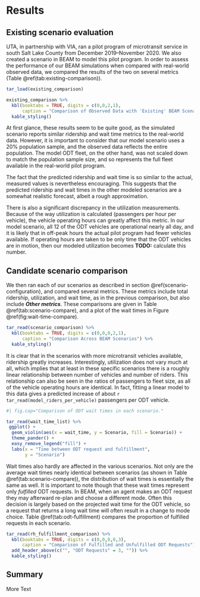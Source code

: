 # Results

## Existing scenario evaluation
UTA, in partnership with VIA, ran a pilot program of microtransit service in south Salt Lake County from December 2019--November 2020. We also created a scenario in BEAM to model this pilot program. In order to assess the performance of our BEAM simulations when compared with real-world observed data, we compared the results of the two on several metrics (Table \@ref(tab:existing-comparison)).

```r
tar_load(existing_comparison)

existing_comparison %>%
  kbl(booktabs = TRUE, digits = c(0,0,2,1),
      caption = "Comparison of Observed Data with 'Existing' BEAM Scenario") %>%
  kable_styling()
```

At first glance, these results seem to be quite good, as the simulated scenario reports similar ridership and wait time metrics to the real-world data. However, it is important to consider that our model scenario uses a 20% population sample, and the observed data reflects the entire population. The model ODT fleet, on the other hand, was not scaled down to match the population sample size, and so represents the full fleet available in the real-world pilot program.

The fact that the predicted ridership and wait time is so similar to the actual, measured values is nevertheless encouraging. This suggests that the predicted ridership and wait times in the other modeled scenarios are a somewhat realistic forecast, albeit a rough approximation.

There is also a significant discrepancy in the utilization measurements. Because of the way utilization is calculated (passengers per hour per vehicle), the vehicle operating hours can greatly affect this metric. In our model scenario, all 12 of the ODT vehicles are operational nearly all day, and it is likely that in off-peak hours the actual pilot program had fewer vehicles available. If operating hours are taken to be only time that the ODT vehicles are in motion, then our modeled utilization becomes **TODO:** calculate this number.


## Candidate scenario comparison
We then ran each of our scenarios as described in section \@ref(scenario-configuration), and compared several metrics. These metrics include total ridership, utilization, and wait time, as in the previous comparison, but also include ***Other metrics***. These comparisons are given in Table \@ref(tab:scenario-compare), and a plot of the wait times in Figure \@ref(fig:wait-time-compare).

```r
tar_read(scenario_comparison) %>% 
  kbl(booktabs = TRUE, digits = c(0,0,0,2,1),
      caption = "Comparison Across BEAM Scenarios") %>% 
  kable_styling()
```

It is clear that in the scenarios with more microtransit vehicles available, ridership greatly increases. Interestingly, utilization does not vary much at all, which implies that at least in these specific scenarios there is a roughly linear relationship between number of vehicles and number of riders. This relationship can also be seen in the ratios of passengers to fleet size, as all of the vehicle operating hours are identical. In fact, fitting a linear model to this data gives a predicted increase of about `r tar_read(model_riders_per_vehicle)` passengers per ODT vehicle.

```r
#| fig.cap="Comparison of ODT wait times in each scenario."

tar_read(wait_time_list) %>% 
 ggplot() +
  geom_violin(aes(x = wait_time, y = Scenario, fill = Scenario)) +
  theme_pander() +
  easy_remove_legend("fill") +
  labs(x = "Time between ODT request and fulfillment",
       y = "Scenario")
```

Wait times also hardly are affected in the various scenarios. Not only are the average wait times nearly identical between scenarios (as shown in Table \@ref(tab:scenario-compare)), the distribution of wait times is essentially the same as well. It is important to note though that these wait times represent only _fulfilled_ ODT requests. In BEAM, when an agent makes an ODT request they may afterward re-plan and choose a different mode. Often this decision is largely based on the projected wait time for the ODT vehicle, so a request that returns a long wait time will often result in a change to mode choice. Table \@ref(tab:odt-fulfillment) compares the proportion of fulfilled requests in each scenario.

```r
tar_read(rh_fulfillment_comparison) %>%
  kbl(booktabs = TRUE, digits = c(0,0,0,0,3),
      caption = "Comparison of Fulfilled and Unfulfilled ODT Requests") %>%
  add_header_above(c("", "ODT Requests" = 3, "")) %>% 
  kable_styling()
```


## Summary

More Text
